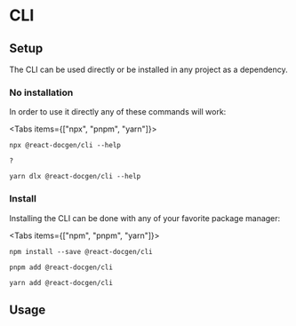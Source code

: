 
# CLI

## Setup

The CLI can be used directly or be installed in any project as a dependency.

### No installation

In order to use it directly any of these commands will work:

<Tabs items={["npx", "pnpm", "yarn"]}>
  <Tab>

```shell filename="Terminal" copy
npx @react-docgen/cli --help
```

  </Tab>
  <Tab>

```shell filename="Terminal" copy
?
```

  </Tab>
  <Tab>

```shell filename="Terminal" copy
yarn dlx @react-docgen/cli --help
```

  </Tab>
</Tabs>

### Install

Installing the CLI can be done with any of your favorite package manager:

<Tabs items={["npm", "pnpm", "yarn"]}>
  <Tab>

```shell filename="Terminal" copy
npm install --save @react-docgen/cli
```

  </Tab>
  <Tab>

```shell filename="Terminal" copy
pnpm add @react-docgen/cli
```

  </Tab>
  <Tab>

```shell filename="Terminal" copy
yarn add @react-docgen/cli
```

  </Tab>
</Tabs>

## Usage
